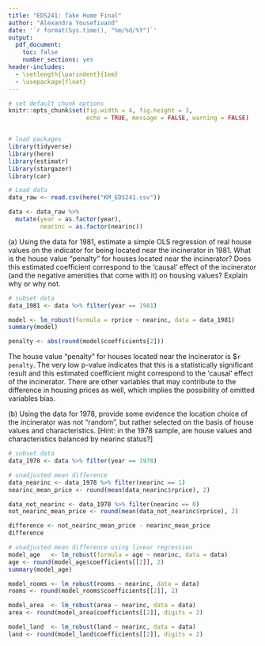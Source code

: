 ```yaml
---
title: "EDS241: Take Home Final"
author: "Alexandra Yousefivand"
date: '`r format(Sys.time(), "%m/%d/%Y")`'
output: 
  pdf_document:
    toc: false
    number_sections: yes
header-includes:
  - \setlength{\parindent}{1em}
  - \usepackage{float}
--- 
```

  
``` r

# set default chunk options
knitr::opts_chunk$set(fig.width = 4, fig.height = 3, 
                      echo = TRUE, message = FALSE, warning = FALSE)


# load packages
library(tidyverse)
library(here)
library(estimatr)
library(stargazer)
library(car)

```



```r
# Load data
data_raw <- read.csv(here("KM_EDS241.csv"))

data <- data_raw %>% 
  mutate(year = as.factor(year), 
         nearinc = as.factor(nearinc))
```


\noindent (a) Using the data for 1981, estimate a simple OLS regression of real house values on the indicator for being located near the incinerator in 1981. What is the house value “penalty” for houses located near the incinerator? Does this estimated coefficient correspond to the ‘causal’ effect of the incinerator (and the negative amenities that come with it) on housing values? Explain why or why not.


```r
# subset data
data_1981 <- data %>% filter(year == 1981)
```

```r
model <- lm_robust(formula = rprice ~ nearinc, data = data_1981)
summary(model)
```


```r
penalty <- abs(round(model$coefficients[2]))
```



\noindent The house value "penalty" for houses located near the incinerator is $`r penalty`. The very low p-value indicates that this is a statistically significant result and this estimated coefficient might correspond to the 'causal' effect of the incinerator. There are other variables that may contribute to the difference in housing prices as well, which implies the possibility of omitted variables bias.
 




\noindent (b) Using the data for 1978, provide some evidence the location choice of the incinerator was not “random”, but rather selected on the basis of house values and characteristics. [Hint: in the 1978 sample, are house values and characteristics balanced by nearinc status?]


```r
# subset data
data_1978 <- data %>% filter(year == 1978)
```


```r
# unadjusted mean difference 
data_nearinc <- data_1978 %>% filter(nearinc == 1)
nearinc_mean_price <- round(mean(data_nearinc$rprice), 2)

data_not_nearinc <- data_1978 %>% filter(nearinc == 0)
not_nearinc_mean_price <- round(mean(data_not_nearinc$rprice), 2)

difference <- not_nearinc_mean_price - nearinc_mean_price
difference
```



```r
# unadjusted mean difference using linear regression
model_age   <- lm_robust(formula = age ~ nearinc, data = data)
age <- round(model_age$coefficients[[2]], 2)
summary(model_age)

model_rooms <- lm_robust(rooms ~ nearinc, data = data)
rooms <- round(model_rooms$coefficients[[2]], 2)

model_area  <- lm_robust(area ~ nearinc, data = data)
area <- round(model_area$coefficients[[2]], digits = 2)

model_land  <- lm_robust(land ~ nearinc, data = data)
land <- round(model_land$coefficients[[2]], digits = 2)
```

